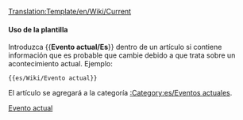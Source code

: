 <noinclude>[[Translation:Template/en/Wiki/Current]]</noinclude><noinclude></noinclude>{{es/Metaplantilla de avisos| tipo  = información
| imagen= en/Manual/Current event.png | alt = Evento actual
| texto = Este artículo se refiere a un acontecimiento actual. Algunos de sus contenidos pueden no estar actualizados. A este artículo se le debe prestar más atención que de costumbre, mientras el evento siga estando de actualidad.
}}<includeonly>{{{1|[[Category:es/Eventos actuales]]}}}</includeonly><noinclude>

====Uso de la plantilla====
Introduzca <nowiki>{{</nowiki>'''Evento actual/Es'''<nowiki>}}</nowiki>  dentro de un artículo si contiene información que es probable que cambie debido a que trata sobre un acontecimiento actual. Ejemplo:
<pre>{{es/Wiki/Evento actual}}</pre>
El artículo se agregará a la categoría [[:Category:es/Eventos actuales]].

[[Category:es/Manual/Base Set/Cajas de mensajes|Evento actual]]
</noinclude>